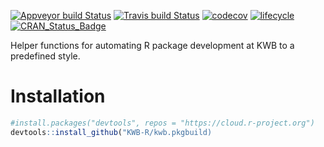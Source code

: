 [![Appveyor build Status](https://ci.appveyor.com/api/projects/status/fpwyt36kp3wfd4x4/branch/master?svg=true)](https://ci.appveyor.com/project/KWB-R/kwb-pkgbuild/branch/master)
[![Travis build Status](https://travis-ci.org/KWB-R/kwb.pkgbuild.svg?branch=master)](https://travis-ci.org/KWB-R/kwb.pkgbuild)
[![codecov](https://codecov.io/github/KWB-R/kwb.pkgbuild/branch/master/graphs/badge.svg)](https://codecov.io/github/KWB-R/kwb.pkgbuild)
[![lifecycle](https://img.shields.io/badge/lifecycle-experimental-orange.svg)](https://www.tidyverse.org/lifecycle/#experimental)
[![CRAN_Status_Badge](https://www.r-pkg.org/badges/version/kwb.pkgbuild)]()

Helper functions for automating R package development at KWB to a predefined style.

# Installation

```r
#install.packages("devtools", repos = "https://cloud.r-project.org")
devtools::install_github("KWB-R/kwb.pkgbuild)
```
